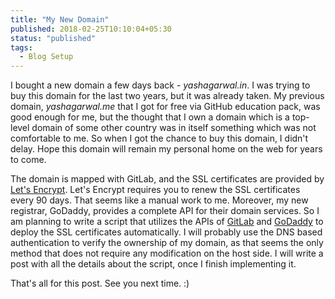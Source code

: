 ```yaml
---
title: "My New Domain"
published: 2018-02-25T10:10:04+05:30
status: "published"
tags:
  - Blog Setup
---
```


I bought a new domain a few days back - _yashagarwal.in_. I was trying to buy
this domain for the last two years, but it was already taken. My previous
domain, _yashagarwal.me_ that I got for free via GitHub education pack, was good
enough for me, but the thought that I own a domain which is a top-level domain
of some other country was in itself something which was not comfortable to me.
So when I got the chance to buy this domain, I didn't delay. Hope this domain
will remain my personal home on the web for years to come.

The domain is mapped with GitLab, and the SSL certificates are provided by
[Let's Encrypt](https://letsencrypt.org/). Let's Encrypt requires you to renew
the SSL certificates every 90 days. That seems like a manual work to me.
Moreover, my new registrar, GoDaddy, provides a complete API for their domain
services. So I am planning to write a script that utilizes the APIs of
[GitLab](https://gitlab.com/help/api/README.md) and
[GoDaddy](https://developer.godaddy.com/) to deploy the SSL certificates
automatically. I will probably use the DNS based authentication to verify the
ownership of my domain, as that seems the only method that does not require any
modification on the host side. I will write a post with all the details about
the script, once I finish implementing it.

That's all for this post. See you next time. :)
